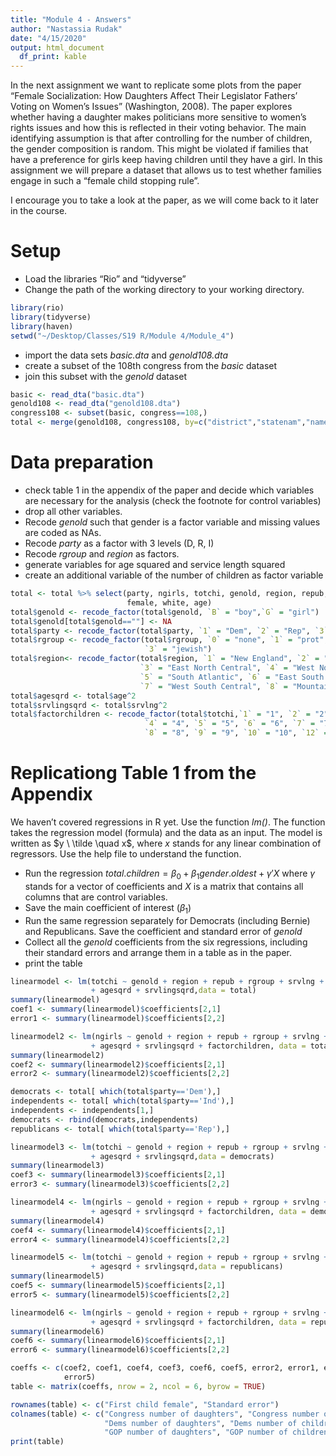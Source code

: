 ```yaml
---
title: "Module 4 - Answers"
author: "Nastassia Rudak"
date: "4/15/2020"
output: html_document
  df_print: kable
---
```


In the next assignment we want to replicate some plots from the paper "Female Socialization: How Daughters Affect Their Legislator Fathers' Voting on Women's Issues" (Washington, 2008). The paper explores whether having a daughter makes politicians more sensitive to women's rights issues and how this is reflected in their voting behavior. The main identifying assumption is that after controlling for the number of children, the gender composition is random. This might be violated if families that have a preference for girls keep having children until they have a girl. In this assignment we will prepare a dataset that allows us to test whether families engage in such a "female child stopping rule".

I encourage you to take a look at the paper, as we will come back to it later in the course. 

# Setup

* Load the libraries "Rio" and "tidyverse"
* Change the path of the working directory to your working directory.

```r

library(rio)
library(tidyverse)
library(haven)
setwd("~/Desktop/Classes/S19 R/Module 4/Module_4")
```

* import the data sets *basic.dta* and *genold108.dta*
* create a subset of the 108th congress from the *basic* dataset
* join this subset with the *genold* dataset

```r

basic <- read_dta("basic.dta")
genold108 <- read_dta("genold108.dta")
congress108 <- subset(basic, congress==108,)
total <- merge(genold108, congress108, by=c("district","statenam","name"))
```

# Data preparation

* check table 1 in the appendix of the paper and decide which variables are necessary for the analysis (check the footnote for control variables)
* drop all other variables.
* Recode *genold* such that gender is a factor variable and missing values are coded as NAs.
* Recode *party* as a factor with 3 levels (D, R, I)
* Recode *rgroup* and *region* as factors.
* generate variables for age squared and service length squared
* create an additional variable of the number of children as factor variable

```r

total <- total %>% select(party, ngirls, totchi, genold, region, repub, rgroup, srvlng, 
                          female, white, age)
total$genold <- recode_factor(total$genold, `B` = "boy",`G` = "girl")
total$genold[total$genold==""] <- NA
total$party <- recode_factor(total$party, `1` = "Dem", `2` = "Rep", `3` = "Ind")
total$rgroup <- recode_factor(total$rgroup, `0` = "none", `1` = "prot", `2` = "cath/othchr",
                              `3` = "jewish")
total$region<- recode_factor(total$region, `1` = "New England", `2` = "Middle Atlantic", 
                             `3` = "East North Central", `4` = "West North Central", 
                             `5` = "South Atlantic", `6` = "East South Central", 
                             `7` = "West South Central", `8` = "Mountain", `9` = "Pacific")
total$agesqrd <- total$age^2
total$srvlingsqrd <- total$srvlng^2
total$factorchildren <- recode_factor(total$totchi,`1` = "1", `2` = "2", `3` = "3",
                              `4` = "4", `5` = "5", `6` = "6", `7` = "7",
                              `8` = "8", `9` = "9", `10` = "10", `12` = "12")
```


# Replicationg Table 1 from the Appendix

We haven't covered regressions in R yet. Use the function *lm()*. The function takes the regression model (formula) and the data as an input. The model is written as $y \ \tilde \quad x$, where $x$ stands for any linear combination of regressors. Use the help file to understand the function.

* Run the regression $total.children = \beta_0 + \beta_1 gender.oldest + \gamma'X$ where $\gamma$ stands for a vector of coefficients and $X$ is a matrix that contains all columns that are control variables.\footnote{This is just a short notation instead of writing the full model with all control variables $totchi = \beta_0 + \beta_1 genold + \gamma_1 age + \gamma_2 age^2 + \gamma_3 Democrat + ... + \epsilon$ which quickly gets out of hand for large models.}
* Save the main coefficient of interest ($\beta_1$)
* Run the same regression separately for Democrats (including Bernie) and Republicans. Save the coefficient and standard error of *genold*
* Collect all the *genold* coefficients from the six regressions, including their standard errors and arrange them in a table as in the paper.
* print the table

```r

linearmodel <- lm(totchi ~ genold + region + repub + rgroup + srvlng + female + white + age 
                  + agesqrd + srvlingsqrd,data = total)
summary(linearmodel)
coef1 <- summary(linearmodel)$coefficients[2,1]
error1 <- summary(linearmodel)$coefficients[2,2]

linearmodel2 <- lm(ngirls ~ genold + region + repub + rgroup + srvlng + female + white + age 
                  + agesqrd + srvlingsqrd + factorchildren, data = total)
summary(linearmodel2)
coef2 <- summary(linearmodel2)$coefficients[2,1]
error2 <- summary(linearmodel2)$coefficients[2,2]

democrats <- total[ which(total$party=='Dem'),]
independents <- total[ which(total$party=='Ind'),]
independents <- independents[1,]
democrats <- rbind(democrats,independents)
republicans <- total[ which(total$party=='Rep'),]

linearmodel3 <- lm(totchi ~ genold + region + repub + rgroup + srvlng + female + white + age 
                  + agesqrd + srvlingsqrd,data = democrats)
summary(linearmodel3)
coef3 <- summary(linearmodel3)$coefficients[2,1]
error3 <- summary(linearmodel3)$coefficients[2,2]

linearmodel4 <- lm(ngirls ~ genold + region + repub + rgroup + srvlng + female + white + age 
                  + agesqrd + srvlingsqrd + factorchildren, data = democrats)
summary(linearmodel4)
coef4 <- summary(linearmodel4)$coefficients[2,1]
error4 <- summary(linearmodel4)$coefficients[2,2]

linearmodel5 <- lm(totchi ~ genold + region + repub + rgroup + srvlng + female + white + age 
                  + agesqrd + srvlingsqrd,data = republicans)
summary(linearmodel5)
coef5 <- summary(linearmodel5)$coefficients[2,1]
error5 <- summary(linearmodel5)$coefficients[2,2]

linearmodel6 <- lm(ngirls ~ genold + region + repub + rgroup + srvlng + female + white + age 
                  + agesqrd + srvlingsqrd + factorchildren, data = republicans)
summary(linearmodel6)
coef6 <- summary(linearmodel6)$coefficients[2,1]
error6 <- summary(linearmodel6)$coefficients[2,2]

coeffs <- c(coef2, coef1, coef4, coef3, coef6, coef5, error2, error1, error4, error3, error6, 
            error5)
table <- matrix(coeffs, nrow = 2, ncol = 6, byrow = TRUE)

rownames(table) <- c("First child female", "Standard error")
colnames(table) <- c("Congress number of daughters", "Congress number of children",
                     "Dems number of daughters", "Dems number of children",
                     "GOP number of daughters", "GOP number of children")
print(table)

```

